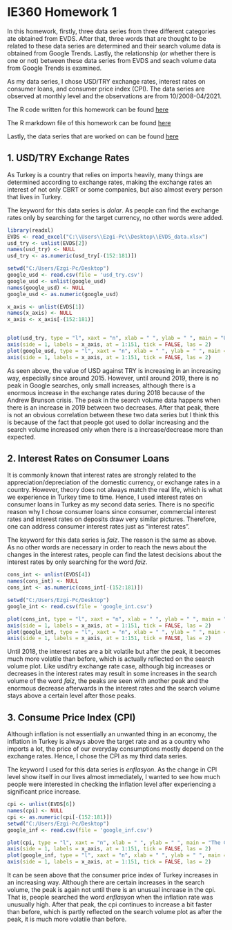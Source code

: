 # IE360 Homework 1  

  In this homework, firstly, three data series from three different categories ate obtained from EVDS. After that, three words that are thought to be related to these data series are determined and their search volume data is obtained from Google Trends. Lastly, the relationship (or whether there is one or not) between these data series from EVDS and seach volume data from Google Trends is examined. 

  As my data series, I chose USD/TRY exchange rates, interest rates on consumer loans, and consumer price index (CPI). The data series are observed at monthly level and the observations are from 10/2008-04/2021. 
    
  The R code written for this homework can be found 
[here](https://github.com/BU-IE-360/spring21-ozdemirezgi/blob/gh-pages/files/HW1/IE360_HW1.R)

  The R markdown file of this homework can be found
[here](https://github.com/BU-IE-360/spring21-ozdemirezgi/blob/gh-pages/files/HW1/IE360_HW1.Rmd)
  
  Lastly, the data series that are worked on can be found
[here](https://github.com/BU-IE-360/spring21-ozdemirezgi/blob/gh-pages/files/HW1/IE360_HW1_Data.zip)
  
  
## 1. USD/TRY Exchange Rates

  As Turkey is a country that relies on imports heavily, many things are determined according to exchange rates, making the exchange rates an interest of not only CBRT or some companies, but also almost every person that lives in Turkey. 

  The keyword for this data series is _dolar_. As people can find the exchange rates only by searching for the target currency, no other words were added.

```r
library(readxl)
EVDS <- read_excel("C:\\Users\\Ezgi-Pc\\Desktop\\EVDS_data.xlsx")
usd_try <- unlist(EVDS[2])
names(usd_try) <- NULL
usd_try <- as.numeric(usd_try[-(152:181)])

setwd("C:/Users/Ezgi-Pc/Desktop")
google_usd <- read.csv(file = 'usd_try.csv')
google_usd <- unlist(google_usd)
names(google_usd) <- NULL
google_usd <- as.numeric(google_usd)

x_axis <- unlist(EVDS[1])
names(x_axis) <- NULL
x_axis <- x_axis[-(152:181)]


plot(usd_try, type = "l", xaxt = "n", xlab = " ", ylab = " ", main = "USD/TRY Exchange Rates")
axis(side = 1, labels = x_axis, at = 1:151, tick = FALSE, las = 2)
plot(google_usd, type = "l", xaxt = "n", xlab = " ", ylab = " ", main = "The Search Volume")
axis(side = 1, labels = x_axis, at = 1:151, tick = FALSE, las = 2)
```

  As seen above, the value of USD against TRY is increasing in an increasing way, especially since around 2015. However, until around 2019, there is no peak in Google searches, only small increases, although there is a enormous increase in the exchange rates during 2018 because of the Andrew Brunson crisis. The peak in the search volume data happens when 
there is an increase in 2019 between two decreases. After that peak, there is not an obvious correlation between these two data series but I think this is because of the fact that people got used to dollar increasing and the search volume increased only when there is a increase/decrease more than expected.

## 2. Interest Rates on Consumer Loans

  It is commonly known that interest rates are strongly related to the appreciation/depreciation of the domestic currency, or exchange rates in a country. However, theory does not always match the real life, which is what we experience in Turkey time to time. Hence, I used interest rates on consumer loans in Turkey as my second data series. There is no specific reason why I chose consumer loans since consumer, commercial interest rates and interest rates on deposits draw very similar pictures. Therefore, one can address consumer interest rates just as "interest rates".

  The keyword for this data series is _faiz_. The reason is the same as above. As no other words are necessary in order to reach the news about the changes in the interest rates, people can find the latest decisions about the interest rates by only searching for the word _faiz_.

```r
cons_int <- unlist(EVDS[4])
names(cons_int) <- NULL
cons_int <- as.numeric(cons_int[-(152:181)])

setwd("C:/Users/Ezgi-Pc/Desktop")
google_int <- read.csv(file = 'google_int.csv')

plot(cons_int, type = "l", xaxt = "n", xlab = " ", ylab = " ", main = "The Interest Rates")
axis(side = 1, labels = x_axis, at = 1:151, tick = FALSE, las = 2)
plot(google_int, type = "l", xaxt = "n", xlab = " ", ylab = " ", main = "The Search Volume")
axis(side = 1, labels = x_axis, at = 1:151, tick = FALSE, las = 2)
```


  Until 2018, the interest rates are a bit volatile but after the peak, it becomes much more volatile than before, which is actually reflected on the search volume plot. Like usd/try exchange rate case, although big increases or decreases in the interest rates may result in some increases in the search volume of the word _faiz_, the peaks are seen with another peak and the enormous decrease afterwards in the interest rates and the search volume stays above a certain level after those peaks. 

## 3. Consume Price Index (CPI)

  Although inflation is not essentially an unwanted thing in an economy, the inflation in Turkey is always above the target rate and as a country who imports a lot, the price of our everyday consumptions mostly depend on the exchange rates. Hence, I chose the CPI as my third data series.

  The keyword I used for this data series is _enflasyon_. As the change in CPI level show itself in our lives almost immediately, I wanted to see how much people were interested in checking the inflation level after experiencing a significant price increase. 
```r
cpi <- unlist(EVDS[6])
names(cpi) <- NULL
cpi <- as.numeric(cpi[-(152:181)])
setwd("C:/Users/Ezgi-Pc/Desktop")
google_inf <- read.csv(file = 'google_inf.csv')

plot(cpi, type = "l", xaxt = "n", xlab = " ", ylab = " ", main = "The Consumer Price Index")
axis(side = 1, labels = x_axis, at = 1:151, tick = FALSE, las = 2)
plot(google_inf, type = "l", xaxt = "n", xlab = " ", ylab = " ", main = "The Search Volume")
axis(side = 1, labels = x_axis, at = 1:151, tick = FALSE, las = 2)
```

  It can be seen above that the consumer price index of Turkey increases in an increasing way. Although there are certain increases in the search volume, the peak is again not until there is an unusual increase in the cpi. That is, people searched the word _enflasyon_ when the inflation rate was unusually high. After that peak, the cpi continues to increase a bit faster than before, which is partly reflected on the search volume plot as after the peak, it is much more volatile than before.
